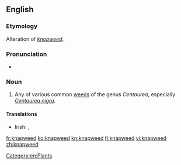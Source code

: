 ==English==

===Etymology===
Alteration of ''[[knopweed]]''.

===Pronunciation===
* {{IPA|/ˈnæpwiːd/}}

===Noun===
{{en-noun}}

# Any of various common [[weeds]] of the genus ''Centaurea'', especially ''[[Centaurea nigra]]''.

====Translations====
{{trans-top}}
* Irish: {{t-|ga|bata cogaidh|m|xs=Irish}}, {{t-|ga|mínscoth|f|xs=Irish}}
{{trans-mid}}
{{trans-bottom}}

[[Category:en:Plants]]

[[fr:knapweed]]
[[ko:knapweed]]
[[kn:knapweed]]
[[fi:knapweed]]
[[vi:knapweed]]
[[zh:knapweed]]